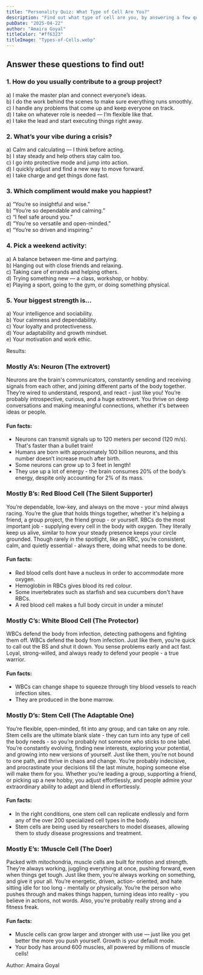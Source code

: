 ```yaml
---
title: "Personality Quiz: What Type of Cell Are You?"
description: "Find out what type of cell are you, by answering a few quick questions! Are you a Neuron, Red Blood Cell, White Blood Cell, Stem Cell, or Muscle Cell? Each cell type has its own unique characteristics and functions in the body. Let's see which one matches your personality!"
pubDate: "2025-04-22"
author: "Amaira Goyal"
titleColor: "#ff6323"
titleImage: "Types-of-Cells.webp"
---
```


<div class="w-3/4 m-auto mt-12">

## Answer these questions to find out\!  

### 1\. How do you usually contribute to a group project?  
a) I make the master plan and connect everyone’s ideas.   
b) I do the work behind the scenes to make sure everything runs smoothly.  
c) I handle any problems that come up and keep everyone on track.  
d) I take on whatever role is needed — I’m flexible like that.  
e) I take the lead and start executing things right away. 

### 2\. What’s your vibe during a crisis?  
a) Calm and calculating — I think before acting.   
b) I stay steady and help others stay calm too.   
c) I go into protective mode and jump into action.   
d) I quickly adjust and find a new way to move forward.   
e) I take charge and get things done fast. 

### 3\. Which compliment would make you happiest?  
a) “You’re so insightful and wise.”   
b) “You’re so dependable and calming.”   
c) “I feel safe around you.”   
d) “You’re so versatile and open-minded.”   
e) “You’re so driven and inspiring.” 

### 4\. Pick a weekend activity:  
a) A balance between me-time and partying.   
b) Hanging out with close friends and relaxing.   
c) Taking care of errands and helping others.   
d) Trying something new — a class, workshop, or hobby.   
e) Playing a sport, going to the gym, or doing something physical. 

### 5\. Your biggest strength is…  
a) Your intelligence and sociability.   
b) Your calmness and dependability.   
c) Your loyalty and protectiveness.   
d) Your adaptability and growth mindset.   
e) Your motivation and work ethic. 

Results:

### Mostly A’s:  Neuron (The extrovert)

Neurons are the brain's communicators, constantly sending and receiving signals from each other, and joining different parts of the body together. They’re wired to understand, respond, and react \- just like you\! You’re probably introspective, curious, and a huge extrovert. You thrive on deep conversations and making meaningful connections, whether it's between ideas or people. 

#### Fun facts:

* Neurons can transmit signals up to 120 meters per second (120 m/s). That's faster than a bullet train\!  
* Humans are born with approximately 100 billion neurons, and this number doesn’t increase much after birth.   
* Some neurons can grow up to 3 feet in length\!  
* They use up a lot of energy \- the brain consumes 20% of the body’s energy, despite only accounting for 2% of its mass. 

### Mostly B’s: Red Blood Cell (The Silent Supporter)

You’re dependable, low-key, and always on the move \- your mind always racing. You’re the glue that holds things together, whether it's helping a friend, a group project, the friend group \- or yourself. RBCs do the most important job \- supplying every cell in the body with oxygen. They literally keep us alive, similar to how your steady presence keeps your circle grounded. Though rarely in the spotlight, like an RBC, you’re consistent, calm, and quietly essential \- always there, doing what needs to be done. 

#### Fun facts:

* Red blood cells dont have a nucleus in order to accommodate more oxygen.  
* Hemoglobin in RBCs gives blood its red colour.   
* Some invertebrates such as starfish and sea cucumbers don't have RBCs.  
*  A red blood cell makes a full body circuit in under a minute\!

### Mostly C’s: White Blood Cell (The Protector)

WBCs defend the body from infection, detecting pathogens and fighting them off. WBCs defend the body from infection. Just like them, you’re quick to call out the BS and shut it down. You sense problems early and act fast. Loyal, strong-willed, and always ready to defend your people \- a true warrior. 

#### Fun facts:

* WBCs can change shape to squeeze through tiny blood vessels to reach infection sites.  
* They are produced in the bone marrow.

### Mostly D’s: Stem Cell (The Adaptable One)

You’re flexible, open-minded, fit into any group, and can take on any role. Stem cells are the ultimate blank slate \- they can turn into any type of cell the body needs \- so you’re probably not someone who sticks to one label. You’re constantly evolving, finding new interests, exploring your potential, and growing into new versions of yourself. Just like them, you’re not bound to one path, and thrive in chaos and change. You’re probably indecisive, and procrastinate your decisions till the last minute, hoping someone else will make them for you. Whether you’re leading a group, supporting a friend, or picking up a new hobby, you adjust effortlessly, and people admire your extraordinary ability to adapt and blend in effortlessly. 

#### Fun facts:

* In the right conditions, one stem cell can replicate endlessly and form any of the over 200 specialized cell types in the body.   
* Stem cells are being used by researchers to model diseases, allowing them to study disease progressions and treatment. 

### Mostly E’s: 1Muscle Cell (The Doer)

Packed with mitochondria, muscle cells are built for motion and strength. They’re always working, juggling everything at once, pushing forward, even when things get tough. Just like them, you’re always working on something, and give it your all. You’re energetic, driven, action- oriented, and hate sitting idle for too long \- mentally or physically. You’re the person who pushes through and makes things happen, turning ideas into reality \- you believe in actions, not words. Also, you’re probably really strong and a fitness freak.

#### Fun facts:

*  Muscle cells can grow larger and stronger with use — just like you get better the more you push yourself. Growth is your default mode.  
*  Your body has around 600 muscles, all powered by millions of muscle cells\!

Author: Amaira Goyal
</div>